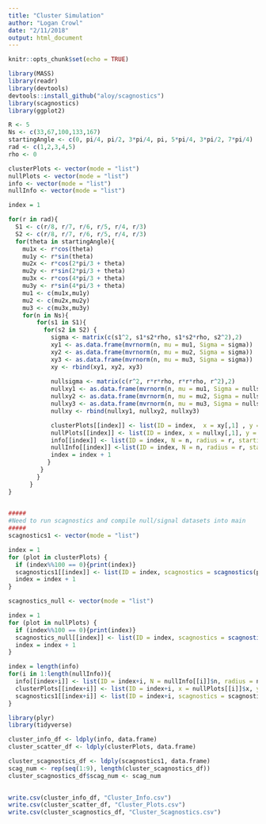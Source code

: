 ```yaml
---
title: "Cluster Simulation"
author: "Logan Crowl"
date: "2/11/2018"
output: html_document
---
```


```r
knitr::opts_chunk$set(echo = TRUE)
```

```r
library(MASS)
library(readr)
library(devtools)
devtools::install_github("aloy/scagnostics")
library(scagnostics)
library(ggplot2)

```


```r
R <- 5 
Ns <- c(33,67,100,133,167)
startingAngle <- c(0, pi/4, pi/2, 3*pi/4, pi, 5*pi/4, 3*pi/2, 7*pi/4)
rad <- c(1,2,3,4,5)
rho <- 0

clusterPlots <- vector(mode = "list")
nullPlots <- vector(mode = "list")
info <- vector(mode = "list")
nullInfo <- vector(mode = "list")

index = 1

for(r in rad){
  S1 <- c(r/8, r/7, r/6, r/5, r/4, r/3)
  S2 <- c(r/8, r/7, r/6, r/5, r/4, r/3)
  for(theta in startingAngle){
    mu1x <- r*cos(theta)
    mu1y <- r*sin(theta)
    mu2x <- r*cos(2*pi/3 + theta) 
    mu2y <- r*sin(2*pi/3 + theta)
    mu3x <- r*cos(4*pi/3 + theta)
    mu3y <- r*sin(4*pi/3 + theta)
    mu1 <- c(mu1x,mu1y)
    mu2 <- c(mu2x,mu2y)
    mu3 <- c(mu3x,mu3y)
    for(n in Ns){
        for(s1 in S1){
          for(s2 in S2) {
            sigma <- matrix(c(s1^2, s1*s2*rho, s1*s2*rho, s2^2),2)
            xy1 <- as.data.frame(mvrnorm(n, mu = mu1, Sigma = sigma))
            xy2 <- as.data.frame(mvrnorm(n, mu = mu2, Sigma = sigma))
            xy3 <- as.data.frame(mvrnorm(n, mu = mu3, Sigma = sigma))
            xy <- rbind(xy1, xy2, xy3)
            
            nullsigma <- matrix(c(r^2, r*r*rho, r*r*rho, r^2),2)
            nullxy1 <- as.data.frame(mvrnorm(n, mu = mu1, Sigma = nullsigma))
            nullxy2 <- as.data.frame(mvrnorm(n, mu = mu2, Sigma = nullsigma))
            nullxy3 <- as.data.frame(mvrnorm(n, mu = mu3, Sigma = nullsigma))
            nullxy <- rbind(nullxy1, nullxy2, nullxy3)

            clusterPlots[[index]] <- list(ID = index,  x = xy[,1] , y = xy[,2])
            nullPlots[[index]] <- list(ID = index, x = nullxy[,1], y = nullxy[,2])
            info[[index]] <- list(ID = index, N = n, radius = r, startingAngle = theta,  sd1 = s1, sd2 = s2, signal = 1)
            nullInfo[[index]] <-list(ID = index, N = n, radius = r, startingAngle = theta,  sd1 = r, sd2 = r, signal = 0)
            index = index + 1
           }
         }
        }
      }
}
  

```


```r
#####
#Need to run scagnostics and compile null/signal datasets into main
#####
scagnostics1 <- vector(mode = "list")

index = 1
for (plot in clusterPlots) {
  if (index%%100 == 0){print(index)}
  scagnostics1[[index]] <- list(ID = index, scagnostics = scagnostics(plot$x, plot$y)$s, signal = 1)
  index = index + 1
}

scagnostics_null <- vector(mode = "list")

index = 1
for (plot in nullPlots) {
  if (index%%100 == 0){print(index)}
  scagnostics_null[[index]] <- list(ID = index, scagnostics = scagnostics(plot$x, plot$y)$s, signal = 0)
  index = index + 1
}

index = length(info)
for(i in 1:length(nullInfo)){
  info[[index+i]] <- list(ID = index+i, N = nullInfo[[i]]$n, radius = nullInfo[[i]]$r, startingAngle = nullInfo[[i]]$theta,  sd1 = nullInfo[[i]]$r, sd2 = nullInfo[[i]]$r, signal = nullInfo[[i]]$signal)
  clusterPlots[[index+i]] <- list(ID = index+i, x = nullPlots[[i]]$x, y = nullPlots[[i]]$y)
  scagnostics1[[index+i]] <- list(ID = index+i, scagnostics = scagnostics_null[[i]]$scagnostics, signal = scagnostics_null[[i]]$signal)
}
```


```r
library(plyr)
library(tidyverse)

cluster_info_df <- ldply(info, data.frame)
cluster_scatter_df <- ldply(clusterPlots, data.frame)

cluster_scagnostics_df <- ldply(scagnostics1, data.frame)
scag_num <- rep(seq(1:9), length(cluster_scagnostics_df))
cluster_scagnostics_df$scag_num <- scag_num

  
write.csv(cluster_info_df, "Cluster_Info.csv")
write.csv(cluster_scatter_df, "Cluster_Plots.csv")
write.csv(cluster_scagnostics_df, "Cluster_Scagnostics.csv")
```




